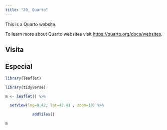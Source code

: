 ```yaml
---
title: "20_ Quarto"
---
```


This is a Quarto website.

To learn more about Quarto websites visit <https://quarto.org/docs/websites>.

::: panel-tabset
## Visita

## Especial

```r
library(leaflet)

library(tidyverse)

m <- leaflet() %>% 

  setView(lng=0.42, lat=42.41 , zoom=10) %>% 

            addTiles()

m
```
:::
